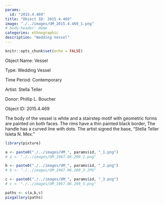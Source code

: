 ```yaml
---
params:
  id: "2015.4.469"
title: "Object ID: 2015.4.469"
image: "./../images/UM_2015.4.469_1.png"
# body-header: Home
categories: ethnographic
description: "Wedding Vessel"
---
```


```r
knitr::opts_chunk$set(echo = FALSE)
```

::: {layout-ncol=2}
Object Name: Vessel

Type: Wedding Vessel

Time Period: Contemporary

Artist: Stella Teller

Donor: Phillip L. Boucher

Object ID: 2015.4.469
:::

The body of the vessel is white and a stairstep motif with geometric forms are painted on both faces. The rims have a thin painted black border, The handle has a curved line with dots. The artist signed the base, "Stella Teller Isleta N. Mex."

```r
library(pixture)
```

```r
a <- paste0("./../images/UM_", params$id, "_1.png")
# a <- "./../images/UM_1967.06.209_1.png"

b <- paste0("./../images/UM_", params$id, "_2.png")
# b <- "./../images/UM_1967.06.209_3.JPG"

c <- paste0("./../images/UM_", params$id, "_3.png")
# c <- "./../images/UM_1967.06.209_5.png"

paths <- c(a,b,c)
pixgallery(paths)
```
